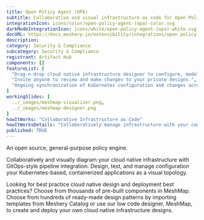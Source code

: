 ```yaml
---
title: Open Policy Agent (OPA)
subtitle: Collaborative and visual infrastructure as code for Open Policy Agent (OPA)
integrationIcon: icons/color/open-policy-agent-(opa)-color.svg
darkModeIntegrationIcon: icons/white/open-policy-agent-(opa)-white.svg
docURL: https://docs.meshery.io/extensibility/integrations/open policy agent (opa)
description: 
category: Security & Compliance
subcategory: Security & Compliance
registrant: Artifact Hub
components: []
featureList: [
  "Drag-n-drop cloud native infrastructure designer to configure, model, and deploy your workloads.",
  "Invite anyone to review and make changes to your private designs.",
  "Ongoing synchronization of Kubernetes configuration and changes across any number of clusters."
]
workingSlides: [
  ../_images/meshmap-visualizer.png,
  ../_images/meshmap-designer.png
]
howItWorks: "Collaborative Infrastructure as Code"
howItWorksDetails: "Collaboratively manage infrastructure with your coworkers synchronously sharing the same designs."
published: TRUE
---
```

<p>
An open source, general-purpose policy engine.
</p>
<p>
    Collaboratively and visually diagram your cloud native infrastructure with GitOps-style pipeline integration. Design, test, and manage configuration your Kubernetes-based, containerized applications as a visual topology.
</p>
<p>
    Looking for best practice cloud native design and deployment best practices? Choose from thousands of pre-built components in MeshMap. Choose from hundreds of ready-made design patterns by importing templates from Meshery Catalog or use our low code designer, MeshMap, to create and deploy your own cloud native infrastructure designs.
</p>
